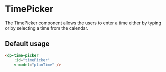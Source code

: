 
<Meta
    title="Components/TimePicker"
    component={DpTimePicker}
/>

# TimePicker

The TimePicker component allows the users to enter a time either by typing or by selecting a time from the calendar.

## Default usage

```html
<dp-time-picker
    :id="timePicker"
    v-model="planTime" />
```
